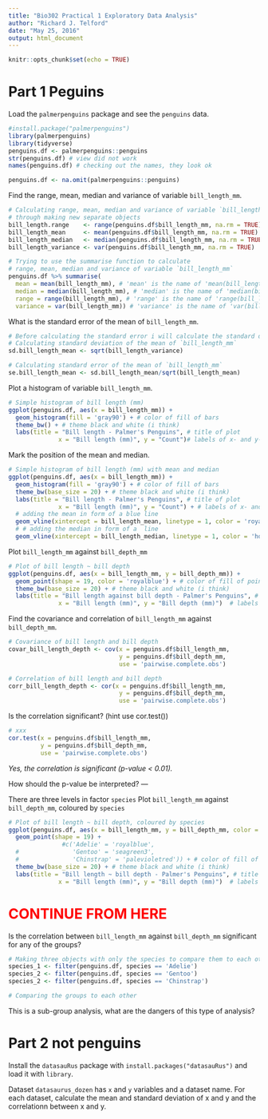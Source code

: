 ```yaml
---
title: "Bio302 Practical 1 Exploratory Data Analysis"
author: "Richard J. Telford"
date: "May 25, 2016"
output: html_document
---
```


```r
knitr::opts_chunk$set(echo = TRUE)
```

# Part 1 Peguins

Load the `palmerpenguins` package and see the `penguins` data.
```r
#install.package("palmerpenguins")
library(palmerpenguins)
library(tidyverse)
penguins.df <- palmerpenguins::penguins
str(penguins.df) # view did not work
names(penguins.df) # checking out the names, they look ok 

penguins.df <- na.omit(palmerpenguins::penguins)
```


Find the range, mean, median and variance of variable `bill_length_mm`.
```r
# Calculating range, mean, median and variance of variable `bill_length_mm` 
# through making new separate objects
bill_length.range    <- range(penguins.df$bill_length_mm, na.rm = TRUE)
bill_length_mean     <- mean(penguins.df$bill_length_mm, na.rm = TRUE)
bill_length_median   <- median(penguins.df$bill_length_mm, na.rm = TRUE)
bill_length_variance <- var(penguins.df$bill_length_mm, na.rm = TRUE)

# Trying to use the summarise function to calculate 
# range, mean, median and variance of variable `bill_length_mm`
penguins.df %>% summarise(
  mean = mean(bill_length_mm), # 'mean' is the name of 'mean(bill_length_mm)'
  median = median(bill_length_mm), # 'median' is the name of 'median(bill_length_mm)'
  range = range(bill_length_mm), # 'range' is the name of 'range(bill_length_mm)'
  variance = var(bill_length_mm)) # 'variance' is the name of 'var(bill_length_mm)'

```


What is the standard error of the mean of `bill_length_mm`.
```r
# Before calculating the standard error i will calculate the standard deviation
# Calculating standard deviation of the mean of `bill_length_mm`
sd.bill_length_mean <- sqrt(bill_length_variance)

# Calculating standard error of the mean of `bill_length_mm`
se.bill_length_mean <- sd.bill_length_mean/sqrt(bill_length_mean)
```

Plot a histogram of variable `bill_length_mm`.
```r
# Simple histogram of bill length (mm)
ggplot(penguins.df, aes(x = bill_length_mm)) +
  geom_histogram(fill = 'gray90') + # color of fill of bars
  theme_bw() + # theme black and white (i think)
  labs(title = "Bill length - Palmer's Penguins", # title of plot
              x = "Bill length (mm)", y = "Count")# labels of x- and y-axis
```

Mark the position of the mean and median.
```r
# Simple histogram of bill length (mm) with mean and median 
ggplot(penguins.df, aes(x = bill_length_mm)) +
  geom_histogram(fill = 'gray90') + # color of fill of bars
  theme_bw(base_size = 20) + # theme black and white (i think)
  labs(title = "Bill length - Palmer's Penguins", # title of plot
              x = "Bill length (mm)", y = "Count") + # labels of x- and y-axis
  # adding the mean in form of a blue line
  geom_vline(xintercept = bill_length_mean, linetype = 1, color = 'royalblue', size = 1) +
  # # adding the median in form of a  line
  geom_vline(xintercept = bill_length_median, linetype = 1, color = 'hotpink', size = 1) 
```

Plot `bill_length_mm` against `bill_depth_mm`
```r
# Plot of bill length ~ bill depth 
ggplot(penguins.df, aes(x = bill_length_mm, y = bill_depth_mm)) +
  geom_point(shape = 19, color = 'royalblue') + # color of fill of points
  theme_bw(base_size = 20) + # theme black and white (i think)
  labs(title = "Bill length against bill depth - Palmer's Penguins", # title of plot
              x = "Bill length (mm)", y = "Bill depth (mm)")  # labels of x- and y-axis
```

Find the covariance and correlation of `bill_length_mm` against `bill_depth_mm`.
```r
# Covariance of bill length and bill depth
covar_bill_length_depth <- cov(x = penguins.df$bill_length_mm, 
                               y = penguins.df$bill_depth_mm,
                               use = 'pairwise.complete.obs')

# Correlation of bill length and bill depth
corr_bill_length_depth <- cor(x = penguins.df$bill_length_mm, 
                               y = penguins.df$bill_depth_mm,
                               use = 'pairwise.complete.obs')
```

Is the correlation significant? (hint use cor.test())
```r
# xxx
cor.test(x = penguins.df$bill_length_mm, 
         y = penguins.df$bill_depth_mm,
         use = 'pairwise.complete.obs')
```
*Yes, the correlation is significant (p-value < 0.01).*

How should the p-value be interpreted?
*---*

There are three levels in factor `species` Plot `bill_length_mm` against `bill_depth_mm`, coloured by `species`
```r
# Plot of bill length ~ bill depth, coloured by species 
ggplot(penguins.df, aes(x = bill_length_mm, y = bill_depth_mm, color = species)) +
  geom_point(shape = 19) +
               #c('Adelie' = 'royalblue',
  #               'Gentoo' = 'seagreen3',
  #               'Chinstrap' = 'palevioletred')) + # color of fill of points
  theme_bw(base_size = 20) + # theme black and white (i think)
  labs(title = "Bill length ~ bill depth - Palmer's Penguins", # title of plot
              x = "Bill length (mm)", y = "Bill depth (mm)")  # labels of x- and y-axis
```

# <span style="color:red">**CONTINUE FROM HERE**</span>

Is the correlation between `bill_length_mm` against `bill_depth_mm` significant for any of the groups?
```r
# Making three objects with only the species to compare them to each other
species_1 <- filter(penguins.df, species == 'Adelie')
species_2 <- filter(penguins.df, species == 'Gentoo')
species_2 <- filter(penguins.df, species == 'Chinstrap')

# Comparing the groups to each other 

```

This is a sub-group analysis, what are the dangers of this type of analysis?

# Part 2 not penguins

Install the `datasauRus` package with `install.packages("datasauRus")` and load it with `library`.

Dataset `datasaurus_dozen` has `x` and `y` variables and a dataset name. 
For each dataset, calculate the mean and standard deviation of x and y and the correlationn between x and y.